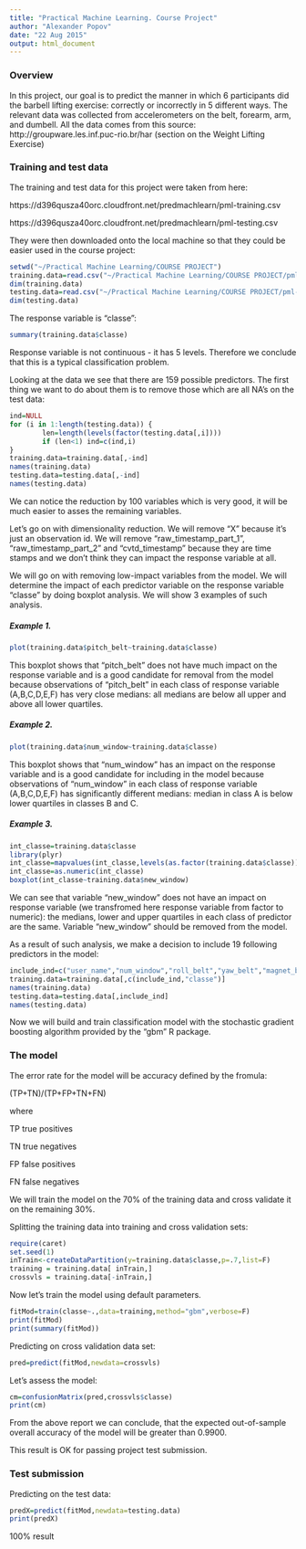 ```yaml
---
title: "Practical Machine Learning. Course Project"
author: "Alexander Popov"
date: "22 Aug 2015"
output: html_document
---
```

### Overview

In this project, our goal is to predict the manner in which 6 participants did the barbell lifting exercise: correctly or incorrectly in 5 different ways. The relevant data was collected from accelerometers on the belt, forearm, arm, and dumbell. All the data comes from this source: http://groupware.les.inf.puc-rio.br/har (section on the Weight Lifting Exercise)

### Training and test data

The training and test data for this project were taken from here: 

https://d396qusza40orc.cloudfront.net/predmachlearn/pml-training.csv

https://d396qusza40orc.cloudfront.net/predmachlearn/pml-testing.csv

They were then downloaded onto the local machine so that they could be easier used in the course project:
```r
setwd("~/Practical Machine Learning/COURSE PROJECT")
training.data=read.csv("~/Practical Machine Learning/COURSE PROJECT/pml-training.csv")
dim(training.data)
testing.data=read.csv("~/Practical Machine Learning/COURSE PROJECT/pml-testing.csv")
dim(testing.data)
```
The response variable is "classe":
```r
summary(training.data$classe)
```

Response variable is not continuous - it has 5 levels. Therefore we conclude that this is a typical classification problem. 

Looking at the data we see that there are 159 possible predictors. The first thing we want to do about them is to remove those which are all NA's on the test data:

```r
ind=NULL
for (i in 1:length(testing.data)) { 
        len=length(levels(factor(testing.data[,i]))) 
        if (len<1) ind=c(ind,i)
}
training.data=training.data[,-ind]
names(training.data)
testing.data=testing.data[,-ind]
names(testing.data)
```

We can notice the reduction by 100 variables which is very good, it will be  much easier to asses the remaining variables.

Let's go on with dimensionality reduction.
We will remove "X" because it's just an observation id.
We will remove  "raw_timestamp_part_1”, “raw_timestamp_part_2” and “cvtd_timestamp” because they are time stamps and we don't think they can impact the response variable at all. 

We will go on with removing low-impact variables from the model. We will determine the impact of each predictor variable on the response variable "classe" by doing boxplot analysis. We will show 3 examples of such analysis. 

##### Example 1.

```r
plot(training.data$pitch_belt~training.data$classe)
```

This boxplot shows that "pitch_belt" does not have much impact on the response variable and is a good candidate for removal from the model because observations of "pitch_belt"  in each class of response variable (A,B,C,D,E,F) has very close medians: all medians are below all upper  and above all lower quartiles.

##### Example 2.

```r
plot(training.data$num_window~training.data$classe)
```

This boxplot shows that "num_window" has  an impact on the response variable and is a good candidate for including in  the model because observations of "num_window"  in each class of response variable (A,B,C,D,E,F) has significantly different medians: median in class A is below lower quartiles in classes B and C. 

##### Example 3.

```r
int_classe=training.data$classe
library(plyr)
int_classe=mapvalues(int_classe,levels(as.factor(training.data$classe)),1:length(levels(as.factor(training.data$classe))))
int_classe=as.numeric(int_classe)
boxplot(int_classe~training.data$new_window)
```

We can see that variable "new_window" does not have an impact on response variable (we transfromed here response variable from factor to numeric): the medians, lower and upper quartiles  in each class of predictor  are the same.
Variable "new_window" should be removed from the model.

As a result of such analysis, we make a  decision to include 19 following predictors in the model:
```r
include_ind=c("user_name","num_window","roll_belt","yaw_belt","magnet_belt_y","magnet_belt_z","accel_arm_x","magnet_arm_x","magnet_arm_y","roll_dumbbell","pitch_dumbbell","accel_dumbbell_x","magnet_dumbbell_x","magnet_dumbbell_y","magnet_dumbbell_z","roll_forearm","accel_forearm_x","magnet_forearm_x","magnet_forearm_y")
training.data=training.data[,c(include_ind,"classe")]
names(training.data)
testing.data=testing.data[,include_ind]
names(testing.data)
```

Now we will build and train classification model with the stochastic gradient boosting algorithm  provided by the "gbm" R package.

### The model 

The error rate for the model will be accuracy defined by the fromula:   

(TP+TN)/(TP+FP+TN+FN)

where

TP      true positives

TN      true negatives

FP      false positives

FN      false negatives

We will train the model on the 70% of the training data and cross validate it on the remaining 30%.

Splitting the training data into training and cross validation sets:
```r
require(caret)
set.seed(1)
inTrain<-createDataPartition(y=training.data$classe,p=.7,list=F)
training = training.data[ inTrain,]
crossvls = training.data[-inTrain,]
```
Now let's train the model using default parameters.
```r
fitMod=train(classe~.,data=training,method="gbm",verbose=F)
print(fitMod)
print(summary(fitMod))
```
Predicting on cross validation data set:
```r
pred=predict(fitMod,newdata=crossvls)
```
Let's assess the model:
```r
cm=confusionMatrix(pred,crossvls$classe)
print(cm)
```

From the above report we can conclude, that the expected  out-of-sample overall accuracy of the model will be greater than 0.9900.

This result is OK for passing project test submission. 

### Test submission

Predicting on the test data:
```r
predX=predict(fitMod,newdata=testing.data)
print(predX)
```

100% result

